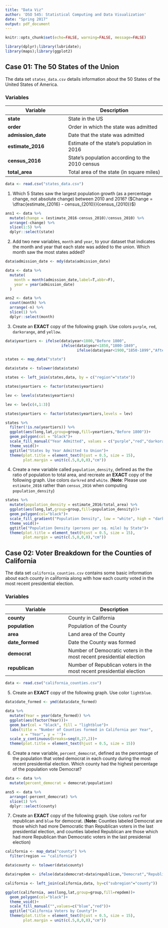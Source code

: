 ---
title: "Data Viz"
author: 'DSO 545: Statistical Computing and Data Visualization'
date: "Spring 2017"
output: pdf_document
---

```{r global_options, include=FALSE}
knitr::opts_chunk$set(echo=FALSE, warning=FALSE, message=FALSE)
```

```{r}
library(dplyr);library(lubridate);
library(maps);library(ggplot2)
```

## Case 01: The 50 States of the Union

The data set `states_data.csv` details information about the 50 States of the United States of America.

### Variables

|**Variable**                     |**Description**
----------------------------------|-------------------------------------------------------
|**state**                        |State in the US|
|**order**                        |Order in which the state was admitted|
|**admission_date**               |Date that the state was admitted|
|**estimate_2016**                |Estimate of the state's population in 2016|
|**census_2016**                  |State's population according to the 2010 census|
|**total_area**                   |Total area of the state (in square miles)|

```{r}
data <- read.csv("states_data.csv")
```

(@) Which 5 States saw the largest population growth (as a percentage change, not absolute change) between 2010 and 2016? ($Change = \dfrac{estimate_{2016} - census_{2010}}{census_{2010}}$)

```{r}
ans1 <- data %>% 
  mutate(change = (estimate_2016-census_2010)/census_2010) %>% 
  arrange(-change) %>% 
  slice(1:5) %>% 
  dplyr::select(state)
```

(@) Add two new variables, `month` and `year`, to your dataset that indicates the month and year that each state was added to the union. Which month saw the most states added?

```{r}
data$admission_date <- mdy(data$admission_date)

data <- data %>% 
  mutate(
    month = month(admission_date,label=T,abbr=F),
    year = year(admission_date)
  )

ans2 <- data %>% 
  count(month) %>% 
  arrange(-n) %>% 
  slice(1) %>% 
  dplyr::select(month)
```

(@) Create an **EXACT** copy of the following graph. Use colors `purple`, `red`, `darkorange`, and `yellow`.

```{r,fig.height=3.6}
data$yeartiers <- ifelse(data$year<1800,"Before 1800",
                         ifelse(data$year<1850,"1800-1849",
                                ifelse(data$year<1900,"1850-1899","After 1900")))

states <- map_data("state")

data$state <- tolower(data$state)

states <- left_join(states,data, by = c("region"="state"))

states$yeartiers <- factor(states$yeartiers)

lev <- levels(states$yeartiers)

lev <- lev[c(4,1:3)]

states$yeartiers <- factor(states$yeartiers,levels = lev)

states %>% 
  filter(!is.na(yeartiers)) %>% 
  ggplot(aes(long,lat,group=group,fill=yeartiers,"Before 1800"))+
  geom_polygon(col = "black")+
  scale_fill_manual("Year Admitted", values = c("purple","red","darkorange","yellow"))+
  theme_void()+
  ggtitle("States by Year Admitted to Union")+
  theme(plot.title = element_text(hjust = 0.5, size = 15),
        plot.margin = unit(c(.5,0,0,0),"cm"))
```

\newpage

(@) Create a new variable called `population_density`, defined as the the ratio of population to total area, and recreate an **EXACT** copy of the following graph. Use colors `darkred` and `white`. (**Note**: Please use `estimate_2016` rather than `census_2016` when computing `population_density`) 

```{r,fig.height=3.6}
states %>% 
  mutate(population_density = estimate_2016/total_area) %>% 
  ggplot(aes(long,lat,group=group,fill=population_density))+
  geom_polygon(col="black")+
  scale_fill_gradient("Population Density", low = "white", high = "darkred")+
  theme_void()+
  ggtitle("Population Density (persons per sq. mile) by State")+
  theme(plot.title = element_text(hjust = 0.5, size = 15),
        plot.margin = unit(c(.5,0,0,0),"cm"))
```

## Case 02: Voter Breakdown for the Counties of California

The data set `california_counties.csv` contains some basic information about each county in california along with how each county voted in the most recent presidential election. 

### Variables

|**Variable**                     |**Description**
----------------------------------|-------------------------------------------------------
|**county**                       |County in California|
|**population**                   |Population of the County|
|**area**                         |Land area of the County|
|**date_formed**                  |Date the County was formed|
|**democrat**                     |Number of Democratic voters in the most recent presidential election|
|**republican**                   |Number of Republican voters in the most recent presidential election|

```{r}
data <- read.csv("california_counties.csv")
```

\newpage

(@) Create an **EXACT** copy of the following graph. Use color `lightblue`.

```{r}
data$date_formed <- ymd(data$date_formed)

data %>% 
  mutate(Year = year(date_formed)) %>% 
  ggplot(aes(factor(Year)))+
  geom_bar(col = "black", fill = "lightblue")+
  labs(title = "Number of Counties formed in California per Year",
       x = "Year", y = '')+
  scale_y_continuous(breaks=seq(0,27,2))+
  theme(plot.title = element_text(hjust = 0.5, size = 15))
```

(@) Create a new variable, `percent_democrat`, defined as the percentage of the population that voted democrat in each county during the most recent presidential election. Which county had the highest percentage of the population vote Democrat? 

```{r}
data <- data %>% 
  mutate(percent_democrat = democrat/population)

ans5 <- data %>% 
  arrange(-percent_democrat) %>% 
  slice(1) %>% 
  dplyr::select(county)
```

\newpage

(@) Create an **EXACT** copy of the following graph. Use colors `red` for republican and `blue` for democrat. (**Note:** Counties labeled Democrat are those which had more Democratic than Republican voters in the last presidential election, and counties labeled Republican are those which had more Republican than Democratic voters in the last presidenial election)

```{r,fig.height=6.5}
california <- map_data("county") %>% 
  filter(region == "california")

data$county <- tolower(data$county)

data$repdem <- ifelse(data$democrat>data$republican,"Democrat","Republican")

california <- left_join(california,data, by=c("subregion"="county"))

ggplot(california, aes(long,lat,group=group,fill=repdem))+
  geom_polygon(col="black")+
  theme_void()+
  scale_fill_manual("",values=c("blue","red"))+
  ggtitle("California Voters by County")+
  theme(plot.title = element_text(hjust = 0.5, size = 15),
        plot.margin = unit(c(.5,0,0,0),"cm"))
```



